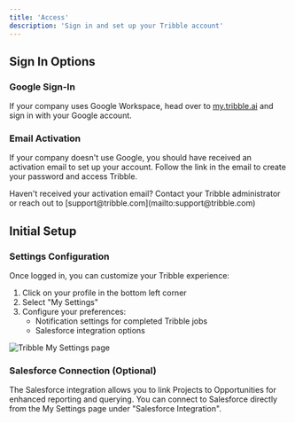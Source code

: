 ```yaml
---
title: 'Access'
description: 'Sign in and set up your Tribble account'
---
```


## Sign In Options

### Google Sign-In
If your company uses Google Workspace, head over to [my.tribble.ai](https://my.tribble.ai) and sign in with your Google account.

### Email Activation
If your company doesn't use Google, you should have received an activation email to set up your account. Follow the link in the email to create your password and access Tribble.

<Note>
Haven't received your activation email? Contact your Tribble administrator or reach out to [support@tribble.com](mailto:support@tribble.com)
</Note>

## Initial Setup

### Settings Configuration
Once logged in, you can customize your Tribble experience:
1. Click on your profile in the bottom left corner
2. Select "My Settings"
3. Configure your preferences:
   - Notification settings for completed Tribble jobs
   - Salesforce integration options

<Frame className="settings-image-container img-medium">
  <img src="/images/Quick Start/UserSettings.png" alt="Tribble My Settings page" />
</Frame>

### Salesforce Connection (Optional)
The Salesforce integration allows you to link Projects to Opportunities for enhanced reporting and querying. You can connect to Salesforce directly from the My Settings page under "Salesforce Integration". 